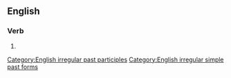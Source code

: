 ==English==

===Verb===
{{head|en|verb form}}

# {{en-past of|upsell}}

[[Category:English irregular past participles]]
[[Category:English irregular simple past forms]]
